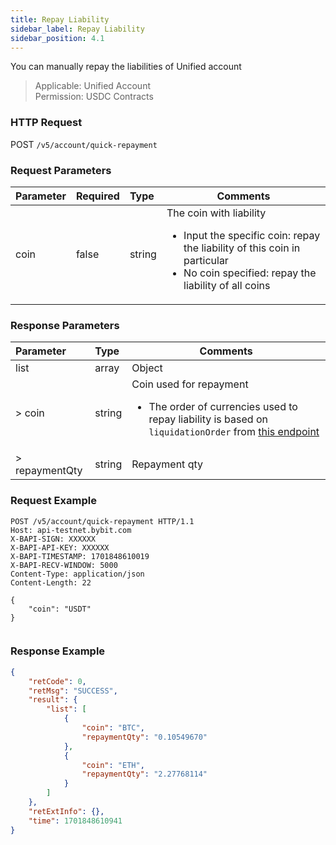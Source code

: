 ```yaml
---
title: Repay Liability
sidebar_label: Repay Liability
sidebar_position: 4.1
---
```

You can manually repay the liabilities of Unified account
> Applicable: Unified Account<br/>
> Permission: USDC Contracts

### HTTP Request
POST `/v5/account/quick-repayment`

### Request Parameters
| Parameter | Required | Type | Comments|
|:----- |:-------|:-----|------ |
|coin |false |string |The coin with liability <ul><li>Input the specific coin: repay the liability of this coin in particular</li><li>No coin specified: repay the liability of all coins</li></ul>|

### Response Parameters
| Parameter | Type | Comments|
|:----- |:-----|----- |
|list |array |Object|
|> coin |string |Coin used for repayment <ul><li>The order of currencies used to repay liability is based on `liquidationOrder` from [this endpoint](../spot-margin-uta/vip-margin)</li></ul>|
|> repaymentQty |string |Repayment qty|


### Request Example

<Tabs groupId="programming-languages">
<TabItem value="http" label="HTTP">

```http
POST /v5/account/quick-repayment HTTP/1.1
Host: api-testnet.bybit.com
X-BAPI-SIGN: XXXXXX
X-BAPI-API-KEY: XXXXXX
X-BAPI-TIMESTAMP: 1701848610019
X-BAPI-RECV-WINDOW: 5000
Content-Type: application/json
Content-Length: 22

{
    "coin": "USDT"
}
```

</TabItem>
<TabItem value="python" label="Python">

```python

```

</TabItem>
</Tabs>

### Response Example

```json
{
    "retCode": 0,
    "retMsg": "SUCCESS",
    "result": {
        "list": [
            {
                "coin": "BTC",
                "repaymentQty": "0.10549670"
            },
            {
                "coin": "ETH",
                "repaymentQty": "2.27768114"
            }
        ]
    },
    "retExtInfo": {},
    "time": 1701848610941
}
```